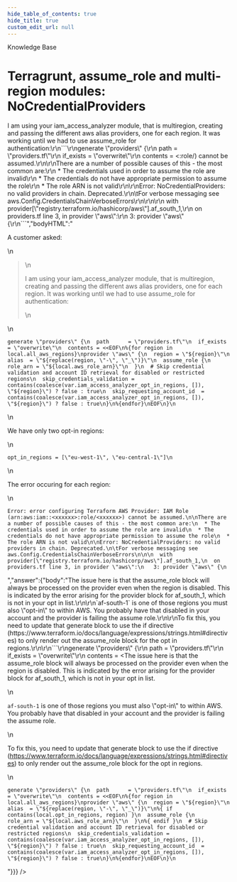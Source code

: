 ```yaml
---
hide_table_of_contents: true
hide_title: true
custom_edit_url: null
---
```



<head>
  <link rel="canonical" href="https://github.com/gruntwork-io/knowledge-base/discussions/41" />
</head>

<CenterLayout>
<span className="searchCategory">Knowledge Base</span>
<h1>Terragrunt, assume_role and multi-region modules: NoCredentialProviders</h1>
<GitHub discussion={{"id":"D_kwDOF8slf84AN5ZL","number":41,"author":{"login":"zackproser"},"title":"Terragrunt, assume_role and multi-region modules: NoCredentialProviders","body":"A customer asked: \r\n\r\n> I am using your iam_access_analyzer module, that is multiregion, creating and passing the different aws alias providers, one for each region. It was working until we had to use assume_role for authentication:\r\n```\r\ngenerate \"providers\" {\r\n  path      = \"providers.tf\"\r\n  if_exists = \"overwrite\"\r\n  contents = <<EOF\r\n%{for region in local.all_aws_regions}\r\nprovider \"aws\" {\r\n  region = \"${region}\"\r\n  alias  = \"${replace(region, \"-\", \"_\")}\"\r\n  assume_role {\r\n    role_arn = \"${local.aws_role_arn}\"\r\n  }\r\n  # Skip credential validation and account ID retrieval for disabled or restricted regions\r\n  skip_credentials_validation = contains(coalesce(var.iam_access_analyzer_opt_in_regions, []), \"${region}\") ? false : true\r\n  skip_requesting_account_id  = contains(coalesce(var.iam_access_analyzer_opt_in_regions, []), \"${region}\") ? false : true\r\n}\r\n%{endfor}\r\nEOF\r\n}\r\n```\r\nWe have only two opt-in regions:\r\n```\r\nopt_in_regions = [\"eu-west-1\", \"eu-central-1\"]\r\n```\r\nThe error occuring for each region: \r\n```\r\nError: error configuring Terraform AWS Provider: IAM Role (arn:aws:iam::<xxxxxx>:role/<xxxxxx>) cannot be assumed.\r\n\r\nThere are a number of possible causes of this - the most common are:\r\n  * The credentials used in order to assume the role are invalid\r\n  * The credentials do not have appropriate permission to assume the role\r\n  * The role ARN is not valid\r\n\r\nError: NoCredentialProviders: no valid providers in chain. Deprecated.\r\n\tFor verbose messaging see aws.Config.CredentialsChainVerboseErrors\r\n\r\n\r\n  with provider[\"registry.terraform.io/hashicorp/aws\"].af_south_1,\r\n  on providers.tf line 3, in provider \"aws\":\r\n   3: provider \"aws\" {\r\n```","bodyHTML":"<p dir=\"auto\">A customer asked:</p>\n<blockquote>\n<p dir=\"auto\">I am using your iam_access_analyzer module, that is multiregion, creating and passing the different aws alias providers, one for each region. It was working until we had to use assume_role for authentication:</p>\n</blockquote>\n<div class=\"snippet-clipboard-content notranslate position-relative overflow-auto\" data-snippet-clipboard-copy-content=\"generate &quot;providers&quot; {\n  path      = &quot;providers.tf&quot;\n  if_exists = &quot;overwrite&quot;\n  contents = &lt;&lt;EOF\n%{for region in local.all_aws_regions}\nprovider &quot;aws&quot; {\n  region = &quot;${region}&quot;\n  alias  = &quot;${replace(region, &quot;-&quot;, &quot;_&quot;)}&quot;\n  assume_role {\n    role_arn = &quot;${local.aws_role_arn}&quot;\n  }\n  # Skip credential validation and account ID retrieval for disabled or restricted regions\n  skip_credentials_validation = contains(coalesce(var.iam_access_analyzer_opt_in_regions, []), &quot;${region}&quot;) ? false : true\n  skip_requesting_account_id  = contains(coalesce(var.iam_access_analyzer_opt_in_regions, []), &quot;${region}&quot;) ? false : true\n}\n%{endfor}\nEOF\n}\"><pre class=\"notranslate\"><code>generate \"providers\" {\n  path      = \"providers.tf\"\n  if_exists = \"overwrite\"\n  contents = &lt;&lt;EOF\n%{for region in local.all_aws_regions}\nprovider \"aws\" {\n  region = \"${region}\"\n  alias  = \"${replace(region, \"-\", \"_\")}\"\n  assume_role {\n    role_arn = \"${local.aws_role_arn}\"\n  }\n  # Skip credential validation and account ID retrieval for disabled or restricted regions\n  skip_credentials_validation = contains(coalesce(var.iam_access_analyzer_opt_in_regions, []), \"${region}\") ? false : true\n  skip_requesting_account_id  = contains(coalesce(var.iam_access_analyzer_opt_in_regions, []), \"${region}\") ? false : true\n}\n%{endfor}\nEOF\n}\n</code></pre></div>\n<p dir=\"auto\">We have only two opt-in regions:</p>\n<div class=\"snippet-clipboard-content notranslate position-relative overflow-auto\" data-snippet-clipboard-copy-content=\"opt_in_regions = [&quot;eu-west-1&quot;, &quot;eu-central-1&quot;]\"><pre class=\"notranslate\"><code>opt_in_regions = [\"eu-west-1\", \"eu-central-1\"]\n</code></pre></div>\n<p dir=\"auto\">The error occuring for each region:</p>\n<div class=\"snippet-clipboard-content notranslate position-relative overflow-auto\" data-snippet-clipboard-copy-content=\"Error: error configuring Terraform AWS Provider: IAM Role (arn:aws:iam::&lt;xxxxxx&gt;:role/&lt;xxxxxx&gt;) cannot be assumed.\n\nThere are a number of possible causes of this - the most common are:\n  * The credentials used in order to assume the role are invalid\n  * The credentials do not have appropriate permission to assume the role\n  * The role ARN is not valid\n\nError: NoCredentialProviders: no valid providers in chain. Deprecated.\n\tFor verbose messaging see aws.Config.CredentialsChainVerboseErrors\n\n\n  with provider[&quot;registry.terraform.io/hashicorp/aws&quot;].af_south_1,\n  on providers.tf line 3, in provider &quot;aws&quot;:\n   3: provider &quot;aws&quot; {\"><pre class=\"notranslate\"><code>Error: error configuring Terraform AWS Provider: IAM Role (arn:aws:iam::&lt;xxxxxx&gt;:role/&lt;xxxxxx&gt;) cannot be assumed.\n\nThere are a number of possible causes of this - the most common are:\n  * The credentials used in order to assume the role are invalid\n  * The credentials do not have appropriate permission to assume the role\n  * The role ARN is not valid\n\nError: NoCredentialProviders: no valid providers in chain. Deprecated.\n\tFor verbose messaging see aws.Config.CredentialsChainVerboseErrors\n\n\n  with provider[\"registry.terraform.io/hashicorp/aws\"].af_south_1,\n  on providers.tf line 3, in provider \"aws\":\n   3: provider \"aws\" {\n</code></pre></div>","answer":{"body":"The issue here is that the assume_role block will always be processed on the provider even when the region is disabled. This is indicated by the error arising for the provider block for af_south_1, which is not in your opt in list.\r\n\r\n`af-south-1` is one of those regions you must also \"opt-in\" to within AWS. You probably have that disabled in your account and the provider is failing the assume role.\r\n\r\nTo fix this, you need to update that generate block to use the if directive (https://www.terraform.io/docs/language/expressions/strings.html#directives) to only render out the assume_role block for the opt in regions.\r\n\r\n```\r\ngenerate \"providers\" {\r\n  path      = \"providers.tf\"\r\n  if_exists = \"overwrite\"\r\n  contents = <<EOF\r\n%{for region in local.all_aws_regions}\r\nprovider \"aws\" {\r\n  region = \"${region}\"\r\n  alias  = \"${replace(region, \"-\", \"_\")}\"\r\n%{ if contains(local.opt_in_regions, region) }\r\n  assume_role {\r\n    role_arn = \"${local.aws_role_arn}\"\r\n  }\r\n%{ endif }\r\n  # Skip credential validation and account ID retrieval for disabled or restricted regions\r\n  skip_credentials_validation = contains(coalesce(var.iam_access_analyzer_opt_in_regions, []), \"${region}\") ? false : true\r\n  skip_requesting_account_id  = contains(coalesce(var.iam_access_analyzer_opt_in_regions, []), \"${region}\") ? false : true\r\n}\r\n%{endfor}\r\nEOF\r\n}\r\n```\r\n","bodyHTML":"<p dir=\"auto\">The issue here is that the assume_role block will always be processed on the provider even when the region is disabled. This is indicated by the error arising for the provider block for af_south_1, which is not in your opt in list.</p>\n<p dir=\"auto\"><code class=\"notranslate\">af-south-1</code> is one of those regions you must also \"opt-in\" to within AWS. You probably have that disabled in your account and the provider is failing the assume role.</p>\n<p dir=\"auto\">To fix this, you need to update that generate block to use the if directive (<a href=\"https://www.terraform.io/docs/language/expressions/strings.html#directives\" rel=\"nofollow\">https://www.terraform.io/docs/language/expressions/strings.html#directives</a>) to only render out the assume_role block for the opt in regions.</p>\n<div class=\"snippet-clipboard-content notranslate position-relative overflow-auto\" data-snippet-clipboard-copy-content=\"generate &quot;providers&quot; {\n  path      = &quot;providers.tf&quot;\n  if_exists = &quot;overwrite&quot;\n  contents = &lt;&lt;EOF\n%{for region in local.all_aws_regions}\nprovider &quot;aws&quot; {\n  region = &quot;${region}&quot;\n  alias  = &quot;${replace(region, &quot;-&quot;, &quot;_&quot;)}&quot;\n%{ if contains(local.opt_in_regions, region) }\n  assume_role {\n    role_arn = &quot;${local.aws_role_arn}&quot;\n  }\n%{ endif }\n  # Skip credential validation and account ID retrieval for disabled or restricted regions\n  skip_credentials_validation = contains(coalesce(var.iam_access_analyzer_opt_in_regions, []), &quot;${region}&quot;) ? false : true\n  skip_requesting_account_id  = contains(coalesce(var.iam_access_analyzer_opt_in_regions, []), &quot;${region}&quot;) ? false : true\n}\n%{endfor}\nEOF\n}\"><pre class=\"notranslate\"><code>generate \"providers\" {\n  path      = \"providers.tf\"\n  if_exists = \"overwrite\"\n  contents = &lt;&lt;EOF\n%{for region in local.all_aws_regions}\nprovider \"aws\" {\n  region = \"${region}\"\n  alias  = \"${replace(region, \"-\", \"_\")}\"\n%{ if contains(local.opt_in_regions, region) }\n  assume_role {\n    role_arn = \"${local.aws_role_arn}\"\n  }\n%{ endif }\n  # Skip credential validation and account ID retrieval for disabled or restricted regions\n  skip_credentials_validation = contains(coalesce(var.iam_access_analyzer_opt_in_regions, []), \"${region}\") ? false : true\n  skip_requesting_account_id  = contains(coalesce(var.iam_access_analyzer_opt_in_regions, []), \"${region}\") ? false : true\n}\n%{endfor}\nEOF\n}\n</code></pre></div>"}}} />

</CenterLayout>
  

<!-- ##DOCS-SOURCER-START
{
  "sourcePlugin": "github-discussions",
  "hash": "3ec89d626f868ece44edc7a06650b322"
}
##DOCS-SOURCER-END -->
